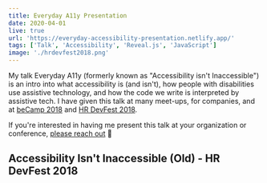 ```yaml
---
title: Everyday A11y Presentation
date: 2020-04-01
live: true
url: 'https://everyday-accessibility-presentation.netlify.app/'
tags: ['Talk', 'Accessibility', 'Reveal.js', 'JavaScript']
image: './hrdevfest2018.png'
---
```



My talk Everyday A11y (formerly known as "Accessibility isn't Inaccessible") is an intro into what accessibility is (and isn't), how people with disabilities use assistive technology, and how the code we write is interpreted by assistive tech. I have given this talk at many meet-ups, for companies, and at [beCamp 2018](https://2018.be.camp/) and [HR DevFest 2018](https://hrdevfest.org/speakers/).

If you're interested in having me present this talk at your organization or conference, [please reach out](/hire-me) 🌹

## Accessibility Isn't Inaccessible (Old) - HR DevFest 2018

<YouTubeEmbed youtubeId="a4vb5qeamOk" />
